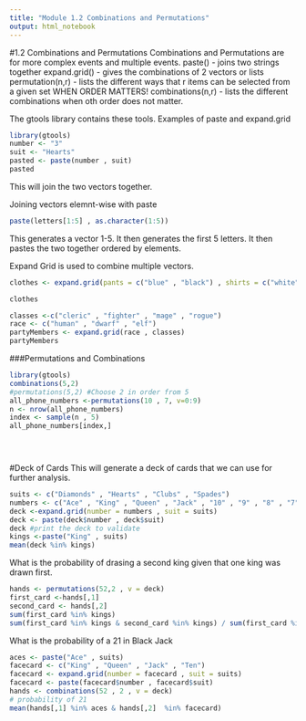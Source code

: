 ```yaml
---
title: "Module 1.2 Combinations and Permutations"
output: html_notebook
---
```

#1.2 Combinations and Permutations
Combinations and Permutations are for more complex events and multiple events. 
paste()  - joins two strings together
expand.grid()  - gives the combinations of 2 vectors or lists
permutation(n,r) - lists the different ways that r items can be selected from a given set WHEN ORDER MATTERS!
combinations(n,r) - lists the different combinations when oth order does not matter. 

The gtools library contains these tools. 
Examples of paste and expand.grid
```r
library(gtools)
number <- "3"
suit <- "Hearts"
pasted <- paste(number , suit)
pasted

```
This will join the two vectors together. 

Joining vectors elemnt-wise with paste
```r
paste(letters[1:5] , as.character(1:5))
```
This generates a vector 1-5.  It then generates the first 5 letters.
It then pastes the two together ordered by elements. 

Expand Grid is used to combine multiple vectors. 
```r
clothes <- expand.grid(pants = c("blue" , "black") , shirts = c("white" , "grey" , "plat"))

clothes


```
```r
classes <-c("cleric" , "fighter" , "mage" , "rogue")
race <- c("human" , "dwarf" , "elf")
partyMembers <- expand.grid(race , classes)
partyMembers

```

###Permutations and Combinations
```r
library(gtools)
combinations(5,2)
#permutations(5,2) #Choose 2 in order from 5
all_phone_numbers <-permutations(10 , 7, v=0:9)
n <- nrow(all_phone_numbers)
index <- sample(n , 5)
all_phone_numbers[index,]


                
```
#Deck of Cards
This will generate a deck of cards that we can use for further analysis. 
```r
suits <- c("Diamonds" , "Hearts" , "Clubs" , "Spades")
numbers <- c("Ace" , "King" , "Queen" , "Jack" , "10" , "9" , "8" , "7" , "6", "5" , "4" , "3" , "2")
deck <-expand.grid(number = numbers , suit = suits)
deck <- paste(deck$number , deck$suit)
deck #print the deck to validate
kings <-paste("King" , suits)
mean(deck %in% kings)


```
What is the probability of drasing a second king given that one king was drawn first. 
```r
hands <- permutations(52,2 , v = deck)
first_card <-hands[,1]
second_card <- hands[,2]
sum(first_card %in% kings)
sum(first_card %in% kings & second_card %in% kings) / sum(first_card %in% kings)
```
What is the probability of a 21 in Black Jack
```r
aces <- paste("Ace" , suits)
facecard <- c("King" , "Queen" , "Jack" , "Ten")
facecard <- expand.grid(number = facecard , suit = suits)
facecard <- paste(facecard$number , facecard$suit)
hands <- combinations(52 , 2 , v = deck)
# probability of 21
mean(hands[,1] %in% aces & hands[,2]  %in% facecard)


```

